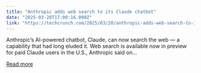 ```yaml
---
title: "Anthropic adds web search to its Claude chatbot"
date: "2025-03-20T17:00:16.000Z"
link: "https://techcrunch.com/2025/03/20/anthropic-adds-web-search-to-its-claude-chatbot/"
---
```


Anthropic&#8217;s AI-powered chatbot, Claude, can now search the web — a capability that had long eluded it. Web search is available now in preview for paid Claude users in the U.S., Anthropic said on...

[Read more](https://techcrunch.com/2025/03/20/anthropic-adds-web-search-to-its-claude-chatbot/)

